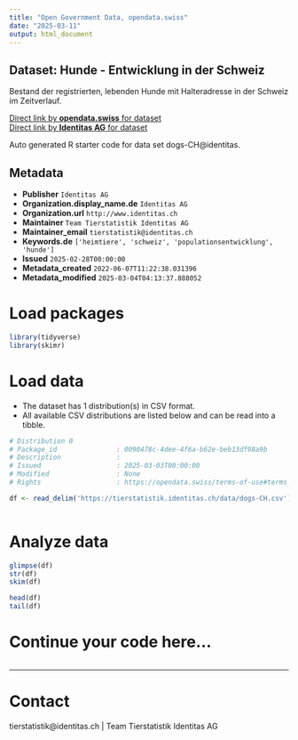 ```yaml
---
title: "Open Government Data, opendata.swiss"
date: "2025-03-11"
output: html_document
---
```


## Dataset: Hunde - Entwicklung in der Schweiz

Bestand der registrierten, lebenden Hunde mit Halteradresse in der Schweiz im Zeitverlauf. 

[Direct link by **opendata.swiss** for dataset](https://opendata.swiss/de/dataset/hunde-entwicklung-in-der-schweiz)<br>
[Direct link by **Identitas AG** for dataset](https://tierstatistik.identitas.ch/)

Auto generated R starter code for data set dogs-CH@identitas.

## Metadata

- **Publisher** `Identitas AG`
- **Organization.display_name.de** `Identitas AG`
- **Organization.url** `http://www.identitas.ch`
- **Maintainer** `Team Tierstatistik Identitas AG`
- **Maintainer_email** `tierstatistik@identitas.ch`
- **Keywords.de** `['heimtiere', 'schweiz', 'populationsentwicklung', 'hunde']`
- **Issued** `2025-02-28T00:00:00`
- **Metadata_created** `2022-06-07T11:22:38.031396`
- **Metadata_modified** `2025-03-04T04:13:37.888052`


# Load packages

```r

library(tidyverse)
library(skimr)

```

# Load data

-   The dataset has 1 distribution(s) in CSV format.
-   All available CSV distributions are listed below and can be read into a tibble.

```r

# Distribution 0
# Package_id               : 0090478c-4dee-4f6a-b62e-beb13df98a9b
# Description              : 
# Issued                   : 2025-03-03T00:00:00
# Modified                 : None
# Rights                   : https://opendata.swiss/terms-of-use#terms_by

df <- read_delim('https://tierstatistik.identitas.ch/data/dogs-CH.csv')



```

# Analyze data

```r

glimpse(df)
str(df)
skim(df)

head(df)
tail(df)

```

# Continue your code here...

```r

```

------------------------------------------------------------------------

# Contact

tierstatistik@identitas.ch | Team Tierstatistik Identitas AG
